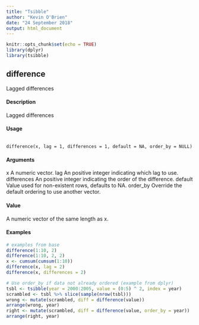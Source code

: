 ```yaml
---
title: "Tsibble"
author: "Kevin O'Brien"
date: "24 September 2018"
output: html_document
---
```


```r
knitr::opts_chunk$set(echo = TRUE)
library(dplyr)
library(tsibble)
```
## difference 
Lagged differences

#### Description 
Lagged differences

#### Usage 
<pre><code>
difference(x, lag = 1, differences = 1, default = NA, order_by = NULL)
</code></pre>
#### Arguments 

x A numeric vector. lag An positive integer indicating which lag to use. differences An positive integer indicating the order of the difference. default Value used for non-existent rows, defaults to NA. order_by Override the default ordering to use another vector.

#### Value 
A numeric vector of the same length as x.

#### Examples
```r
# examples from base 
difference(1:10, 2) 
difference(1:10, 2, 2) 
x <- cumsum(cumsum(1:10)) 
difference(x, lag = 2) 
difference(x, differences = 2)
```
```r
# Use order_by if data not already ordered (example from dplyr) 
tsbl <- tsibble(year = 2000:2005, value = (0:5) ^ 2, index = year) 
scrambled <- tsbl %>% slice(sample(nrow(tsbl)))
wrong <- mutate(scrambled, diff = difference(value)) 
arrange(wrong, year)
right <- mutate(scrambled, diff = difference(value, order_by = year)) 
arrange(right, year)
```
